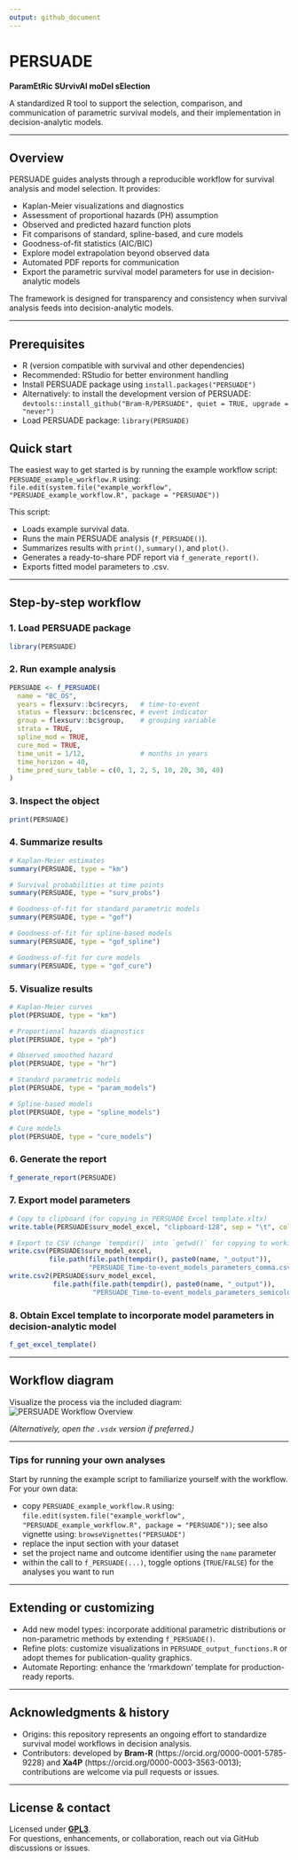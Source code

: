 ```yaml
---
output: github_document
---
```


# PERSUADE  
**ParamEtRic SUrvivAl moDel sElection**

A standardized R tool to support the selection, comparison, and communication of parametric survival models, and their implementation in decision-analytic models.

---

## Overview
PERSUADE guides analysts through a reproducible workflow for survival analysis and model selection. It provides:

- Kaplan-Meier visualizations and diagnostics
- Assessment of proportional hazards (PH) assumption
- Observed and predicted hazard function plots
- Fit comparisons of standard, spline-based, and cure models
- Goodness-of-fit statistics (AIC/BIC)
- Explore model extrapolation beyond observed data
- Automated PDF reports for communication
- Export the parametric survival model parameters for use in decision-analytic models

The framework is designed for transparency and consistency when survival analysis feeds into decision-analytic models.

---

## Prerequisites 
- R (version compatible with survival and other dependencies)
- Recommended: RStudio for better environment handling
- Install PERSUADE package using `install.packages("PERSUADE")` 
- Alternatively: to install the development version of PERSUADE: `devtools::install_github("Bram-R/PERSUADE", quiet = TRUE, upgrade = "never")` 
- Load PERSUADE package: `library(PERSUADE)`

## Quick start
The easiest way to get started is by running the example workflow script: `PERSUADE_example_workflow.R` using: `file.edit(system.file("example_workflow", "PERSUADE_example_workflow.R", package = "PERSUADE"))`

This script:

- Loads example survival data.
- Runs the main PERSUADE analysis (`f_PERSUADE()`).
- Summarizes results with `print()`, `summary()`, and `plot()`.
- Generates a ready-to-share PDF report via `f_generate_report()`.
- Exports fitted model parameters to .csv.

---

## Step-by-step workflow

### 1. Load PERSUADE package
```r
library(PERSUADE)
```

### 2. Run example analysis
```r
PERSUADE <- f_PERSUADE(
  name = "BC_OS",
  years = flexsurv::bc$recyrs,   # time-to-event
  status = flexsurv::bc$censrec, # event indicator
  group = flexsurv::bc$group,    # grouping variable
  strata = TRUE,
  spline_mod = TRUE,
  cure_mod = TRUE,
  time_unit = 1/12,              # months in years
  time_horizon = 40,
  time_pred_surv_table = c(0, 1, 2, 5, 10, 20, 30, 40)
)
```

### 3. Inspect the object
```r
print(PERSUADE)
```

### 4. Summarize results
```r
# Kaplan-Meier estimates
summary(PERSUADE, type = "km")

# Survival probabilities at time points
summary(PERSUADE, type = "surv_probs")

# Goodness-of-fit for standard parametric models
summary(PERSUADE, type = "gof")

# Goodness-of-fit for spline-based models
summary(PERSUADE, type = "gof_spline")

# Goodness-of-fit for cure models
summary(PERSUADE, type = "gof_cure")
```

### 5. Visualize results
```r
# Kaplan-Meier curves
plot(PERSUADE, type = "km")

# Proportional hazards diagnostics
plot(PERSUADE, type = "ph")

# Observed smoothed hazard
plot(PERSUADE, type = "hr")

# Standard parametric models
plot(PERSUADE, type = "param_models")

# Spline-based models
plot(PERSUADE, type = "spline_models")

# Cure models
plot(PERSUADE, type = "cure_models")
```

### 6. Generate the report
```r
f_generate_report(PERSUADE)
```

### 7. Export model parameters
```r
# Copy to clipboard (for copying in PERSUADE Excel template.xltx)
write.table(PERSUADE$surv_model_excel, "clipboard-128", sep = "\t", col.names = FALSE)

# Export to CSV (change `tempdir()` into `getwd()` for copying to working directory)
write.csv(PERSUADE$surv_model_excel, 
          file.path(file.path(tempdir(), paste0(name, "_output")),
                    "PERSUADE_Time-to-event_models_parameters_comma.csv"))
write.csv2(PERSUADE$surv_model_excel, 
           file.path(file.path(tempdir(), paste0(name, "_output")),
                     "PERSUADE_Time-to-event_models_parameters_semicolon.csv"))
```

### 8. Obtain Excel template to incorporate model parameters in decision-analytic model
```r
f_get_excel_template()
```

---

## Workflow diagram
Visualize the process via the included diagram:  
![PERSUADE Workflow Overview](PERSUADE_figure_process.png)  

*(Alternatively, open the `.vsdx` version if preferred.)*

---

### Tips for running your own analyses
Start by running the example script to familiarize yourself with the workflow. For your own data: 

- copy `PERSUADE_example_workflow.R` using: `file.edit(system.file("example_workflow", "PERSUADE_example_workflow.R", package = "PERSUADE"))`; see also vignette using: `browseVignettes("PERSUADE")`
- replace the input section with your dataset 
- set the project name and outcome identifier using the `name` parameter  
- within the call to `f_PERSUADE(...)`, toggle options (`TRUE`/`FALSE`) for the analyses you want to run  

---

## Extending or customizing

- Add new model types: incorporate additional parametric distributions or non-parametric methods by extending `f_PERSUADE()`.  
- Refine plots: customize visualizations in `PERSUADE_output_functions.R` or adopt themes for publication-quality graphics.  
- Automate Reporting: enhance the 'rmarkdown' template for production-ready reports.  

---

## Acknowledgments & history

- Origins: this repository represents an ongoing effort to standardize survival model workflows in decision analysis.  
- Contributors: developed by **Bram-R** (https://orcid.org/0000-0001-5785-9228) and **Xa4P** (https://orcid.org/0000-0003-3563-0013); contributions are welcome via pull requests or issues.  

---

## License & contact
Licensed under [**GPL3**](https://github.com/Bram-R/PERSUADE/tree/master?tab=GPL-3.0-1-ov-file#readme).  
For questions, enhancements, or collaboration, reach out via GitHub discussions or issues.  
